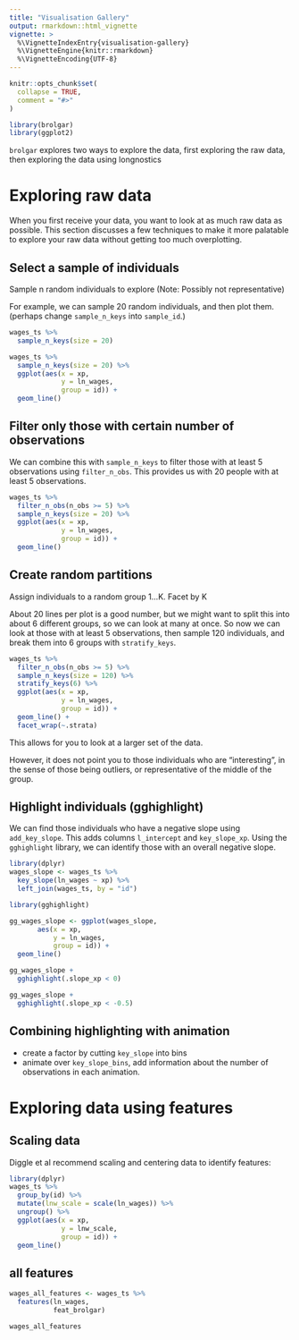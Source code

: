 ```yaml
---
title: "Visualisation Gallery"
output: rmarkdown::html_vignette
vignette: >
  %\VignetteIndexEntry{visualisation-gallery}
  %\VignetteEngine{knitr::rmarkdown}
  %\VignetteEncoding{UTF-8}
---
```


```r
knitr::opts_chunk$set(
  collapse = TRUE,
  comment = "#>"
)
```

```r
library(brolgar)
library(ggplot2)
```

`brolgar` explores two ways to explore the data, first exploring the raw data, then exploring the data using longnostics

# Exploring raw data

When you first receive your data, you want to look at as much raw data as possible. This section discusses a few techniques to make it more palatable to explore your raw data without getting too much overplotting.


## Select a sample of individuals

Sample n random individuals to explore
(Note: Possibly not representative)

For example, we can sample 20 random individuals, and then plot them. (perhaps change `sample_n_keys` into `sample_id`.)

```r

wages_ts %>%
  sample_n_keys(size = 20)

wages_ts %>%
  sample_n_keys(size = 20) %>%
  ggplot(aes(x = xp,
             y = ln_wages,
             group = id)) + 
  geom_line()


```

## Filter only those with certain number of observations

We can combine this with `sample_n_keys` to filter those with at least 5 observations using `filter_n_obs`. This provides us with 20 people with at least 5 observations.

```r
wages_ts %>%
  filter_n_obs(n_obs >= 5) %>%
  sample_n_keys(size = 20) %>%
  ggplot(aes(x = xp,
             y = ln_wages,
             group = id)) + 
  geom_line()
```

## Create random partitions

Assign individuals to a random group 1...K.
Facet by K

About 20 lines per plot is a good number, but we might want to split this into about 6 different groups, so we can look at many at once. So now we can look at those with at least 5 observations, then sample 120 individuals, and break them into 6 groups with `stratify_keys`.

```r

wages_ts %>%
  filter_n_obs(n_obs >= 5) %>%
  sample_n_keys(size = 120) %>%
  stratify_keys(6) %>%
  ggplot(aes(x = xp,
             y = ln_wages,
             group = id)) + 
  geom_line() + 
  facet_wrap(~.strata)

```

This allows for you to look at a larger set of the data.

However, it does not point you to those individuals who are "interesting", in the sense of those being outliers, or representative of the middle of the group.

## Highlight individuals (gghighlight)

We can find those individuals who have a negative slope using `add_key_slope`.
This adds columns `l_intercept` and `key_slope_xp`. Using the `gghighlight` library, we can identify those with an overall negative slope.

```r
library(dplyr)
wages_slope <- wages_ts %>%
  key_slope(ln_wages ~ xp) %>%
  left_join(wages_ts, by = "id")

library(gghighlight)

gg_wages_slope <- ggplot(wages_slope,
       aes(x = xp,
           y = ln_wages,
           group = id)) + 
  geom_line() 

gg_wages_slope + 
  gghighlight(.slope_xp < 0)

gg_wages_slope + 
  gghighlight(.slope_xp < -0.5)

```

## Combining highlighting with animation

* create a factor by cutting `key_slope` into bins
* animate over `key_slope_bins`, add information about the number of observations in each animation.

# Exploring data using features

## Scaling data

Diggle et al recommend scaling and centering data to identify features:

```r
library(dplyr)
wages_ts %>%
  group_by(id) %>%
  mutate(lnw_scale = scale(ln_wages)) %>%
  ungroup() %>%
  ggplot(aes(x = xp,
             y = lnw_scale,
             group = id)) + 
  geom_line()

```

## all features

```r
wages_all_features <- wages_ts %>%
  features(ln_wages,
           feat_brolgar)

wages_all_features
  
```